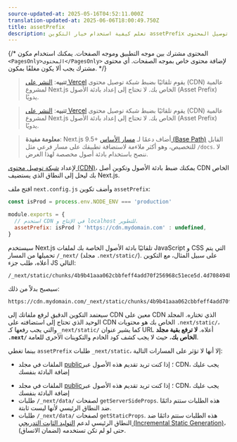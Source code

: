 ```yaml
---
source-updated-at: 2025-05-16T04:52:11.000Z
translation-updated-at: 2025-06-06T18:00:49.750Z
title: assetPrefix
description: تعلم كيفية استخدام خيار التكوين assetPrefix لضبط شبكة توصيل المحتوى (CDN) الخاصة بك.
---
```


{/* المحتوى مشترك بين موجه التطبيق وموجه الصفحات. يمكنك استخدام مكون `<PagesOnly>المحتوى</PagesOnly>` لإضافة محتوى خاص بموجه الصفحات. أي محتوى مشترك يجب ألا يكون مغلفًا بمكون. */}

<AppOnly>

> **تنبيه**: [النشر على Vercel](/docs/app/building-your-application/deploying) يقوم تلقائيًا بضبط شبكة توصيل محتوى (CDN) عالمية لمشروع Next.js الخاص بك.
> لا تحتاج إلى إعداد بادئة الأصول (Asset Prefix) يدويًا.

</AppOnly>

<PagesOnly>

> **تنبيه**: [النشر على Vercel](/docs/pages/building-your-application/deploying) يقوم تلقائيًا بضبط شبكة توصيل محتوى (CDN) عالمية لمشروع Next.js الخاص بك.
> لا تحتاج إلى إعداد بادئة الأصول (Asset Prefix) يدويًا.

</PagesOnly>

> **معلومة مفيدة**: Next.js 9.5+ أضاف دعمًا لـ [مسار الأساس (Base Path)](/docs/app/api-reference/next-config-js/basePath) القابل للتخصيص، وهو أكثر ملاءمة لاستضافة تطبيقك على مسار فرعي مثل `/docs`.
> لا ننصح باستخدام بادئة أصول مخصصة لهذا الغرض.

لإعداد [شبكة توصيل محتوى (CDN)](https://ar.wikipedia.org/wiki/شبكة_توصيل_المحتوى)، يمكنك ضبط بادئة الأصول وتكوين أصل CDN الخاص بك ليحل إلى النطاق الذي يستضيف Next.js.

افتح ملف `next.config.js` وأضف تكوين `assetPrefix`:

```js filename="next.config.js"
const isProd = process.env.NODE_ENV === 'production'

module.exports = {
  // استخدم CDN في الإنتاج و localhost للتطوير.
  assetPrefix: isProd ? 'https://cdn.mydomain.com' : undefined,
}
```

سيستخدم Next.js تلقائيًا بادئة الأصول الخاصة بك لملفات JavaScript و CSS التي يتم تحميلها من المسار `/_next/` (مجلد `.next/static/`). على سبيل المثال، مع التكوين أعلاه، طلب جزء JS التالي:

```
/_next/static/chunks/4b9b41aaa062cbbfeff4add70f256968c51ece5d.4d708494b3aed70c04f0.js
```

سيصبح بدلاً من ذلك:

```
https://cdn.mydomain.com/_next/static/chunks/4b9b41aaa062cbbfeff4add70f256968c51ece5d.4d708494b3aed70c04f0.js
```

سيعتمد التكوين الدقيق لرفع ملفاتك إلى CDN معين على CDN الذي تختاره. المجلد الوحيد الذي تحتاج إلى استضافته على CDN الخاص بك هو محتويات `.next/static/`، والتي يجب رفعها كـ `_next/static/` كما يشير عنوان URL أعلاه. **لا ترفع بقية مجلد `.next/` الخاص بك**، حيث لا يجب كشف كود الخادم والتكوينات الأخرى للعامة.

بينما تغطي `assetPrefix` طلبات `_next/static`، إلا أنها لا تؤثر على المسارات التالية:

<AppOnly>

- الملفات في مجلد [public](/docs/app/building-your-application/optimizing/static-assets)؛ إذا كنت تريد تقديم هذه الأصول عبر CDN، يجب عليك إضافة البادئة بنفسك

</AppOnly>

<PagesOnly>

- الملفات في مجلد [public](/docs/pages/building-your-application/optimizing/static-assets)؛ إذا كنت تريد تقديم هذه الأصول عبر CDN، يجب عليك إضافة البادئة بنفسك
- طلبات `/_next/data/` لصفحات `getServerSideProps`. هذه الطلبات ستتم دائمًا ضد النطاق الرئيسي لأنها ليست ثابتة.
- طلبات `/_next/data/` لصفحات `getStaticProps`. هذه الطلبات ستتم دائمًا ضد النطاق الرئيسي لدعم [التوليد الثابت التدريجي (Incremental Static Generation)](/docs/pages/building-your-application/data-fetching/incremental-static-regeneration)، حتى لو لم تكن تستخدمه (لضمان الاتساق).

</PagesOnly>